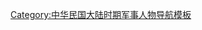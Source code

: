{{Navbox
|name = 冯玉祥十三太保
|title = [[冯玉祥]][[冯玉祥十三太保|十三太保]]
| listclass = hlist
|list1 = 
* [[韓復榘]]
* [[石友三]]
* [[孫連仲]]
* [[孙良诚]]
* [[刘汝明]]
* [[张维玺]]
* [[佟麟阁]]
* [[过之纲]]
* [[葛金章]]
* [[闻承烈]]
* [[程希贤]]
* [[韩多峰]]
* [[赵席聘]]（一说[[韩占元]]）
}}<noinclude>
[[Category:中华民国大陆时期军事人物导航模板]]
</noinclude>